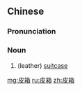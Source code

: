 ==Chinese==
{{zh-forms}}

===Pronunciation===
{{zh-pron
|m=píxiāng
|c=pei4 soeng1
|cat=n
}}

===Noun===
{{zh-noun}}

# (leather) [[suitcase]]

[[mg:皮箱]]
[[ru:皮箱]]
[[zh:皮箱]]